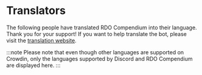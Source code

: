 # Translators

The following people have translated RDO Compendium into their language. Thank you for your support! If you want to help translate the bot, please visit the [translation website](https://rdo.gg/translate/).

:::note
Please note that even though other languages are supported on Crowdin, only the languages supported by Discord and RDO Compendium are displayed here.
:::


<Translators />
